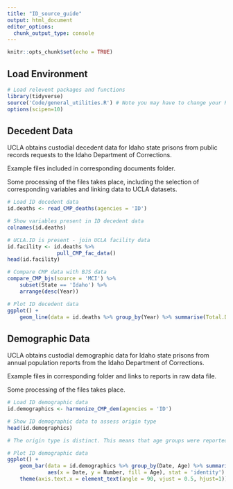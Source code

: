 ```yaml
---
title: "ID_source_guide"
output: html_document
editor_options: 
  chunk_output_type: console
---
```


```r
knitr::opts_chunk$set(echo = TRUE)
```

## Load Environment

```r
# Load relevent packages and functions
library(tidyverse)
source('Code/general_utilities.R') # Note you may have to change your Rmarkdown option for evaluate chunks to project instead of document
options(scipen=10)
```

## Decedent Data

UCLA obtains custodial decedent data for Idaho state prisons from public records requests to the Idaho Department of Corrections.

Example files included in corresponding documents folder.

Some processing of the files takes place, including the selection of corresponding variables and linking data 
to UCLA datasets. 

```r
# Load ID decedent data
id.deaths <- read_CMP_deaths(agencies = 'ID')

# Show variables present in ID decedent data
colnames(id.deaths)

# UCLA.ID is present - join UCLA facility data
id.facility <- id.deaths %>%
                pull_CMP_fac_data()
head(id.facility)

# Compare CMP data with BJS data
compare_CMP_bjs(source = 'MCI') %>%
    subset(State == 'Idaho') %>%
    arrange(desc(Year))

# Plot ID decedent data 
ggplot() +
    geom_line(data = id.deaths %>% group_by(Year) %>% summarise(Total.Deaths = n()),aes(x = Year, y = Total.Deaths))

```


## Demographic Data

UCLA obtains custodial demographic data for Idaho state prisons from annual population reports from the Idaho Department of Corrections.

Example files in corresponding folder and links to reports in raw data file.

Some processing of the files takes place. 

```r
# Load ID demographic data
id.demographics <- harmonize_CMP_dem(agencies = 'ID')

# Show ID demographic data to assess origin type
head(id.demographics)

# The origin type is distinct. This means that age groups were reported separately from sex groups for demographic data. In order to construct age and sex groups for a date from this distinct data, we applied reported sex ratios to each age group. This assumption is likely incorrect.   

# Plot ID demographic data 
ggplot() +
    geom_bar(data = id.demographics %>% group_by(Date, Age) %>% summarise(Number = sum(Number, na.rm = TRUE)),
             aes(x = Date, y = Number, fill = Age), stat = 'identity') +
    theme(axis.text.x = element_text(angle = 90, vjust = 0.5, hjust=1)) # To see dates on x axis



```
